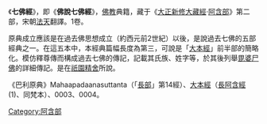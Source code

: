 {{佛教}}
《'''七佛經'''》，即《'''佛說七佛經'''》，[[佛教|佛教]]典籍，藏于《[[大正新修大藏經|大正新修大藏經]]·[[阿含經|阿含部]]》第二部，宋朝[[法天|法天]]翻譯。1卷。

原典成立應該是在過去佛思想成立（約西元前2世紀）以後，是說過去七佛的五部經典之一。在這五本中，本經典篇幅長度為第三，可說是「[[大本經|大本經]]」前半部的簡略化。模仿釋尊傳而構成過去七佛的傳記，記載其氏族、姓字等，於其後列舉[[毘婆尸佛|毘婆尸佛]]的詳細傳記。是在[[祇園精舍|祇園精舍]]所說。

《巴利原典》Mahaapadaanasuttanta（「[[長部|長部]]」第14經）、[[大本經|大本經]]（[[長阿含經|長阿含經]](1)、同梵本）、0003、0004。

{{wikisource}}
{{佛教小作品}}
{{China-buddhism-book-ahan}}
[[Category:阿含部|Category:阿含部]]
